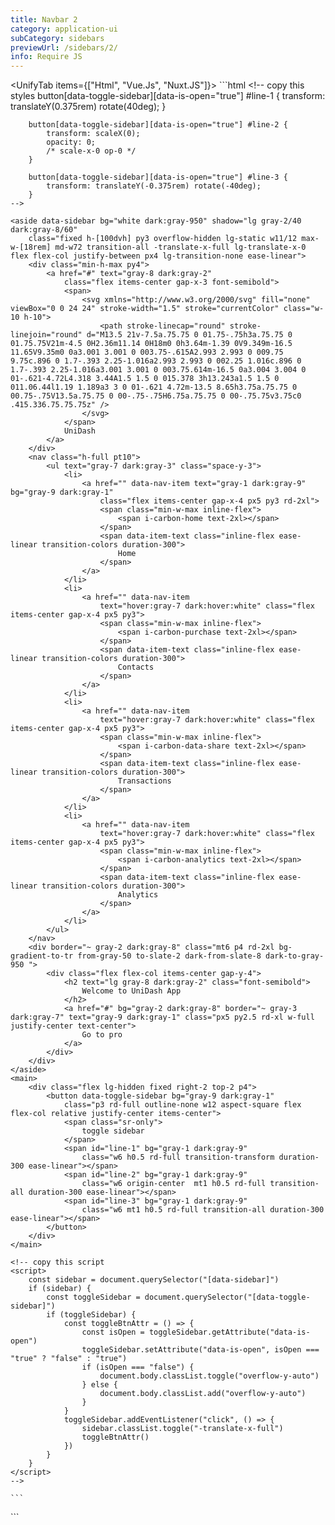 ```yaml
---
title: Navbar 2
category: application-ui
subCategory: sidebars
previewUrl: /sidebars/2/
info: Require JS
---
```


<UnifyTab items={["Html", "Vue.Js", "Nuxt.JS"]}>
  <TabItem>
    ```html
    <!-- copy this styles
        button[data-toggle-sidebar][data-is-open="true"] #line-1 {
            transform: translateY(0.375rem) rotate(40deg);
        }

        button[data-toggle-sidebar][data-is-open="true"] #line-2 {
            transform: scaleX(0);
            opacity: 0;
            /* scale-x-0 op-0 */
        }

        button[data-toggle-sidebar][data-is-open="true"] #line-3 {
            transform: translateY(-0.375rem) rotate(-40deg);
        }
    -->

    <aside data-sidebar bg="white dark:gray-950" shadow="lg gray-2/40 dark:gray-8/60"
        class="fixed h-[100dvh] py3 overflow-hidden lg-static w11/12 max-w-[18rem] md-w72 transition-all -translate-x-full lg-translate-x-0 flex flex-col justify-between px4 lg-transition-none ease-linear">
        <div class="min-h-max py4">
            <a href="#" text="gray-8 dark:gray-2"
                class="flex items-center gap-x-3 font-semibold">
                <span>
                    <svg xmlns="http://www.w3.org/2000/svg" fill="none" viewBox="0 0 24 24" stroke-width="1.5" stroke="currentColor" class="w-10 h-10">
                        <path stroke-linecap="round" stroke-linejoin="round" d="M13.5 21v-7.5a.75.75 0 01.75-.75h3a.75.75 0 01.75.75V21m-4.5 0H2.36m11.14 0H18m0 0h3.64m-1.39 0V9.349m-16.5 11.65V9.35m0 0a3.001 3.001 0 003.75-.615A2.993 2.993 0 009.75 9.75c.896 0 1.7-.393 2.25-1.016a2.993 2.993 0 002.25 1.016c.896 0 1.7-.393 2.25-1.016a3.001 3.001 0 003.75.614m-16.5 0a3.004 3.004 0 01-.621-4.72L4.318 3.44A1.5 1.5 0 015.378 3h13.243a1.5 1.5 0 011.06.44l1.19 1.189a3 3 0 01-.621 4.72m-13.5 8.65h3.75a.75.75 0 00.75-.75V13.5a.75.75 0 00-.75-.75H6.75a.75.75 0 00-.75.75v3.75c0 .415.336.75.75.75z" />
                    </svg>                      
                </span>
                UniDash
            </a>
        </div>
        <nav class="h-full pt10">
            <ul text="gray-7 dark:gray-3" class="space-y-3">
                <li>
                    <a href="" data-nav-item text="gray-1 dark:gray-9" bg="gray-9 dark:gray-1"
                        class="flex items-center gap-x-4 px5 py3 rd-2xl">
                        <span class="min-w-max inline-flex">
                            <span i-carbon-home text-2xl></span>                             
                        </span>
                        <span data-item-text class="inline-flex ease-linear transition-colors duration-300">
                            Home
                        </span>
                    </a>
                </li>
                <li>
                    <a href="" data-nav-item
                        text="hover:gray-7 dark:hover:white" class="flex items-center gap-x-4 px5 py3">
                        <span class="min-w-max inline-flex">
                            <span i-carbon-purchase text-2xl></span>                            
                        </span>
                        <span data-item-text class="inline-flex ease-linear transition-colors duration-300">
                            Contacts
                        </span>
                    </a>
                </li>
                <li>
                    <a href="" data-nav-item
                        text="hover:gray-7 dark:hover:white" class="flex items-center gap-x-4 px5 py3">
                        <span class="min-w-max inline-flex">
                            <span i-carbon-data-share text-2xl></span>                                                                                                                       
                        </span>
                        <span data-item-text class="inline-flex ease-linear transition-colors duration-300">
                            Transactions
                        </span>
                    </a>
                </li>
                <li>
                    <a href="" data-nav-item
                        text="hover:gray-7 dark:hover:white" class="flex items-center gap-x-4 px5 py3">
                        <span class="min-w-max inline-flex">
                            <span i-carbon-analytics text-2xl></span>                                                                                        
                        </span>
                        <span data-item-text class="inline-flex ease-linear transition-colors duration-300">
                            Analytics
                        </span>
                    </a>
                </li>
            </ul>
        </nav>
        <div border="~ gray-2 dark:gray-8" class="mt6 p4 rd-2xl bg-gradient-to-tr from-gray-50 to-slate-2 dark-from-slate-8 dark-to-gray-950 ">
            <div class="flex flex-col items-center gap-y-4">
                <h2 text="lg gray-8 dark:gray-2" class="font-semibold">
                    Welcome to UniDash App
                </h2>
                <a href="#" bg="gray-2 dark:gray-8" border="~ gray-3 dark:gray-7" text="gray-9 dark:gray-1" class="px5 py2.5 rd-xl w-full justify-center text-center">
                    Go to pro
                </a>
            </div>
        </div>
    </aside>
    <main>
        <div class="flex lg-hidden fixed right-2 top-2 p4">
            <button data-toggle-sidebar bg="gray-9 dark:gray-1"
                class="p3 rd-full outline-none w12 aspect-square flex flex-col relative justify-center items-center">
                <span class="sr-only">
                    toggle sidebar
                </span>
                <span id="line-1" bg="gray-1 dark:gray-9"
                    class="w6 h0.5 rd-full transition-transform duration-300 ease-linear"></span>
                <span id="line-2" bg="gray-1 dark:gray-9"
                    class="w6 origin-center  mt1 h0.5 rd-full transition-all duration-300 ease-linear"></span>
                <span id="line-3" bg="gray-1 dark:gray-9"
                    class="w6 mt1 h0.5 rd-full transition-all duration-300 ease-linear"></span>
            </button>
        </div>
    </main>

    <!-- copy this script 
    <script>
        const sidebar = document.querySelector("[data-sidebar]")
        if (sidebar) {
            const toggleSidebar = document.querySelector("[data-toggle-sidebar]")
            if (toggleSidebar) {
                const toggleBtnAttr = () => {
                    const isOpen = toggleSidebar.getAttribute("data-is-open")
                    toggleSidebar.setAttribute("data-is-open", isOpen === "true" ? "false" : "true")
                    if (isOpen === "false") {
                        document.body.classList.toggle("overflow-y-auto")
                    } else {
                        document.body.classList.add("overflow-y-auto")
                    }
                }
                toggleSidebar.addEventListener("click", () => {
                    sidebar.classList.toggle("-translate-x-full")
                    toggleBtnAttr()
                })
            }
        }
    </script> 
    -->
    
    ```
  </TabItem>

  <TabItem>
    ```
    <script setup>
    import { ref } from 'vue';

    const sidebarIsToggled = ref(false)
    const toggleSidebar = () => {
    sidebarIsToggled.value = !sidebarIsToggled.value
    if (!sidebarIsToggled) {
        document.body.classList.toggle("overflow-y-auto")
    } else {
        document.body.classList.add("overflow-y-auto")
    }
    }

    const navItems = [
    {
        id: 1,
        icon: 'i-carbon-home',
        text: 'Home',
        link: '/',
        isActive: true
    },
    {
        id: 2,
        icon: 'i-carbon-purchase',
        text: 'Contacts',
        link: '/',
        isActive: false
    },
    {
        id: 3,
        icon: 'i-carbon-data-share',
        text: 'Transactions',
        link: '/',
        isActive: false
    },
    {
        id: 4,
        icon: 'i-carbon-analytics',
        text: 'Analytics',
        link: '/',
        isActive: false
    },
    ]
    </script>
    <template>
    <aside un-bg="white dark:gray-950" shadow="lg gray-2/40 dark:gray-8/60"
        class="fixed h-[100dvh] py3 overflow-hidden lg-static w11/12 max-w-[18rem] md-w72 transition-all flex flex-col justify-between px4 lg-transition-none ease-linear"
        :class="{
        'translate-x-0': sidebarIsToggled,
        '-translate-x-full lg-translate-x-0': !sidebarIsToggled
        }">
        <div class="min-h-max py4">
        <a href="#" un-text="gray-8 dark:gray-2" class="flex items-center gap-x-3 font-semibold">
            <span>
            <svg xmlns="http://www.w3.org/2000/svg" fill="none" viewBox="0 0 24 24" stroke-width="1.5" stroke="currentColor"
                class="w-10 h-10">
                <path stroke-linecap="round" stroke-linejoin="round"
                d="M13.5 21v-7.5a.75.75 0 01.75-.75h3a.75.75 0 01.75.75V21m-4.5 0H2.36m11.14 0H18m0 0h3.64m-1.39 0V9.349m-16.5 11.65V9.35m0 0a3.001 3.001 0 003.75-.615A2.993 2.993 0 009.75 9.75c.896 0 1.7-.393 2.25-1.016a2.993 2.993 0 002.25 1.016c.896 0 1.7-.393 2.25-1.016a3.001 3.001 0 003.75.614m-16.5 0a3.004 3.004 0 01-.621-4.72L4.318 3.44A1.5 1.5 0 015.378 3h13.243a1.5 1.5 0 011.06.44l1.19 1.189a3 3 0 01-.621 4.72m-13.5 8.65h3.75a.75.75 0 00.75-.75V13.5a.75.75 0 00-.75-.75H6.75a.75.75 0 00-.75.75v3.75c0 .415.336.75.75.75z" />
            </svg>
            </span>
            UniDash
        </a>
        </div>
        <nav class="h-full pt10">
        <ul un-text="gray-7 dark:gray-3" class="space-y-3">
            <li v-for="item in navItems" :key="item.id">
            <router-link :to="item.link" class="flex items-center gap-x-4 px5 py3 rd-2xl "
                :class="item.isActive ? 'text-gray-1 dark-text-gray-9 bg-gray-9 dark-bg-gray-1' : 'hover-text-gray-7 dark-hover-text-white'">
                <span class="min-w-max inline-flex">
                <span class="text-2xl" :class="item.icon"></span>
                </span>
                <span class="inline-flex ease-linear transition-colors duration-300">
                {{ item.text }}
                </span>
            </router-link>
            </li>

        </ul>
        </nav>
        <div un-border="~ gray-2 dark:gray-8"
        class="mt6 p4 rd-2xl bg-gradient-to-tr from-gray-50 to-slate-2 dark-from-slate-8 dark-to-gray-950 ">
        <div class="flex flex-col items-center gap-y-4">
            <h2 un-text="lg gray-8 dark:gray-2" class="font-semibold">
            Welcome to UniDash App
            </h2>
            <a href="#" un-bg="gray-2 dark:gray-8" border="~ gray-3 dark:gray-7" un-text="gray-9 dark:gray-1"
            class="px5 py2.5 rd-xl w-full justify-center text-center">
            Go to pro
            </a>
        </div>
        </div>
    </aside>
    <main>
        <div class="flex lg-hidden fixed right-2 top2 p4">
        <button @click="toggleSidebar" un-bg="blue-6 dark:blue-5"
            class="p3 rd-full outline-none w12 aspect-square flex flex-col relative justify-center items-center"
            aria-label="toggle sidebar">
            <span class="w6 h0.5 rd-full bg-gray-3 transition-transform duration-300 ease-linear"
            :class="sidebarIsToggled ? 'translate-y-1.5 rotate-40' : ''"></span>
            <span class="w6 origin-center  mt-1 h-0.5 rd-full bg-gray-3 transition-all duration-300 ease-linear"
            :class="sidebarIsToggled ? 'scale-x-0 op-0' : ''"></span>
            <span class="w6 mt1 h0.5 rd-full bg-gray-3 transition-all duration-300 ease-linear"
            :class="sidebarIsToggled ? '-translate-y-1.5 -rotate-40' : ''"></span>
        </button>
        </div>
    </main>
    </template>
    ```
  </TabItem> 

  <TabItem>
    ```
    <script setup>
    const sidebarIsToggled = useState('sidebarIsToggled',()=>false)
    const toggleSidebar = () => {
    sidebarIsToggled.value = !sidebarIsToggled.value
    if (!sidebarIsToggled) {
        document.body.classList.toggle("overflow-y-auto")
    } else {
        document.body.classList.add("overflow-y-auto")
    }
    }
    const navItems = [
    {
        id: 1,
        icon: 'i-carbon-home',
        text: 'Home',
        link: '/',
        isActive: true
    },
    {
        id: 2,
        icon: 'i-carbon-purchase',
        text: 'Contacts',
        link: '/',
        isActive: false
    },
    {
        id: 3,
        icon: 'i-carbon-data-share',
        text: 'Transactions',
        link: '/',
        isActive: false
    },
    {
        id: 4,
        icon: 'i-carbon-analytics',
        text: 'Analytics',
        link: '/',
        isActive: false
    },
    ]
    </script>
    <template>
    <aside un-bg="white dark:gray-950" shadow="lg gray-2/40 dark:gray-8/60"
        class="fixed h-[100dvh] py3 overflow-hidden lg-static w11/12 max-w-[18rem] md-w72 transition-all flex flex-col justify-between px4 lg-transition-none ease-linear"
        :class="{
        'translate-x-0': sidebarIsToggled,
        '-translate-x-full lg-translate-x-0': !sidebarIsToggled
        }">
        <div class="min-h-max py4">
        <nuxt-link to="#" un-text="gray-8 dark:gray-2" class="flex items-center gap-x-3 font-semibold">
            <span>
            <svg xmlns="http://www.w3.org/2000/svg" fill="none" viewBox="0 0 24 24" stroke-width="1.5" stroke="currentColor"
                class="w-10 h-10">
                <path stroke-linecap="round" stroke-linejoin="round"
                d="M13.5 21v-7.5a.75.75 0 01.75-.75h3a.75.75 0 01.75.75V21m-4.5 0H2.36m11.14 0H18m0 0h3.64m-1.39 0V9.349m-16.5 11.65V9.35m0 0a3.001 3.001 0 003.75-.615A2.993 2.993 0 009.75 9.75c.896 0 1.7-.393 2.25-1.016a2.993 2.993 0 002.25 1.016c.896 0 1.7-.393 2.25-1.016a3.001 3.001 0 003.75.614m-16.5 0a3.004 3.004 0 01-.621-4.72L4.318 3.44A1.5 1.5 0 015.378 3h13.243a1.5 1.5 0 011.06.44l1.19 1.189a3 3 0 01-.621 4.72m-13.5 8.65h3.75a.75.75 0 00.75-.75V13.5a.75.75 0 00-.75-.75H6.75a.75.75 0 00-.75.75v3.75c0 .415.336.75.75.75z" />
            </svg>
            </span>
            UniDash
        </nuxt-link>
        </div>
        <nav class="h-full pt10">
        <ul un-text="gray-7 dark:gray-3" class="space-y-3">
            <li v-for="item in navItems" :key="item.id">
            <nuxt-link :to="item.link" class="flex items-center gap-x-4 px5 py3 rd-2xl "
                :class="item.isActive ? 'text-gray-1 dark-text-gray-9 bg-gray-9 dark-bg-gray-1' : 'hover-text-gray-7 dark-hover-text-white'">
                <span class="min-w-max inline-flex">
                <span class="text-2xl" :class="item.icon"></span>
                </span>
                <span class="inline-flex ease-linear transition-colors duration-300">
                {{ item.text }}
                </span>
            </nuxt-link>
            </li>

        </ul>
        </nav>
        <div un-border="~ gray-2 dark:gray-8"
        class="mt6 p4 rd-2xl bg-gradient-to-tr from-gray-50 to-slate-2 dark-from-slate-8 dark-to-gray-950 ">
        <div class="flex flex-col items-center gap-y-4">
            <h2 un-text="lg gray-8 dark:gray-2" class="font-semibold">
            Welcome to UniDash App
            </h2>
            <nuxt-link to="#" un-bg="gray-2 dark:gray-8" border="~ gray-3 dark:gray-7" un-text="gray-9 dark:gray-1"
            class="px5 py2.5 rd-xl w-full justify-center text-center">
            Go to pro
            </nuxt-link>
        </div>
        </div>
    </aside>
    <main>
        <div class="flex lg-hidden fixed right-2 top2 p4">
        <button @click="toggleSidebar" un-bg="blue-6 dark:blue-5"
            class="p3 rd-full outline-none w12 aspect-square flex flex-col relative justify-center items-center"
            aria-label="toggle sidebar">
            <span class="w6 h0.5 rd-full bg-gray-3 transition-transform duration-300 ease-linear"
            :class="sidebarIsToggled ? 'translate-y-1.5 rotate-40' : ''"></span>
            <span class="w6 origin-center  mt-1 h-0.5 rd-full bg-gray-3 transition-all duration-300 ease-linear"
            :class="sidebarIsToggled ? 'scale-x-0 op-0' : ''"></span>
            <span class="w6 mt1 h0.5 rd-full bg-gray-3 transition-all duration-300 ease-linear"
            :class="sidebarIsToggled ? '-translate-y-1.5 -rotate-40' : ''"></span>
        </button>
        </div>
    </main>
    </template>
    ```
  </TabItem>
</UnifyTab>